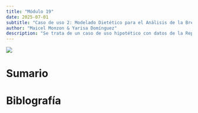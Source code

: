 ```yaml
---
title: "Módulo 19"
date: 2025-07-01
subtitle: "Caso de uso 2: Modelado Dietético para el Análisis de la Brecha Nutricional en Hogares Dominicanos"
author: "Maicel Monzon & Yarisa Domínguez"
description: "Se trata de un caso de uso hipotético con datos de la Republica Dominicana, estos datos se usan por su similitud con datos cubanos"
---
```


![](/static/images/modulo16.png){fig-align="center"}

# Sumario




# Biblografía
